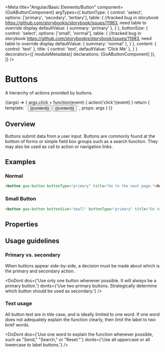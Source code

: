 

<Meta title="Angular/Basic Elements/Button"
  component={GoAButtonComponent}
  argTypes={{
      buttonType: {
        control: 'select',
        options: ['primary', 'secodary', 'tertiary'],
        table: { //tracked bug in storybook https://github.com/storybookjs/storybook/issues/11983, need table to override display
           defaultValue: { summary: 'primary' },
        }
      },
      buttonSize: {
        control: 'select',
        options: ['small', 'normal'],
        table: { //tracked bug in storybook https://github.com/storybookjs/storybook/issues/11983, need table to override display
           defaultValue: { summary: 'normal' },
        }
      },
      content: { control: 'text' },
      title: { control: 'text', defaultValue: 'Click Me' },
    }
  }
  decorators={[
      moduleMetadata({ declarations: [GoAButtonComponent] }),
  ]}
/>

# Buttons

A hierarchy of actions provided by buttons.

<Canvas>
  <Story name="Variants" height={100}
    args={{
      buttonType: 'primary',
      buttonSize: 'normal',
      content: 'Click Me!',
      title: 'The button title'
    }}
    parameters={
    {
      design: {
        specUrl: 'https://xd.adobe.com/spec/75ca41d4-040c-4b1d-6ff9-0430b7119cf0-03fb/screen/ea24fb1f-4b15-495f-8fe6-603d1ac538a4/Buttons',
        reviewUrl: 'https://xd.adobe.com/view/75ca41d4-040c-4b1d-6ff9-0430b7119cf0-03fb/'
      }
    }
  }>
    {(args) => {
      args.click = function(event) { action('click')(event) }
      return {
        template: `
          <button goa-button [buttonSize]="buttonSize" [buttonType]="buttonType" [title]="title" (click)="click($event)">{{content}}</button>
          <button goa-button [buttonSize]="buttonSize" [buttonType]="buttonType" [title]="title" (click)="click($event)">{{content}}</button>
        `,
        props: args
      }
    }}
  </Story>
</Canvas>

## Overview
Buttons submit data from a user input. Buttons are commonly found at the bottom of forms or simple
field box groups such as a search function. They may also be used as call to action or navigation
links.

## Examples
### Normal
```html
<button goa-button buttonType="primary" title="Go to the next page.">Next</button>
```
### Small Button
```html
<button goa-button buttonSize="small" buttonType="primary" title="Go to the next page.">Next</button>
```


## Properties
<Description of={GoAButtonComponent} />
<ArgsTable of={GoAButtonComponent} />

## Usage guidelines
### Primary vs. secondary
When buttons appear side-by-side, a decision must be made about which is the primary and secondary
action.

<DoDont
  dos={'Use only one button whenever possible. It will always be a primary button.'}
  donts={'Use two primary buttons. Strategically determine which button should be used as secondary.'}
/>

### Text usage
All button text are in title case, and is ideally limited to one word. If one word does not adequately explain the function clearly, then limit the label to two brief words.

<DoDont
  dos={'Use one word to explain the function whenever possible, such as "Send," "Search," or "Reset."'}
  donts={'Use all uppercase or all lowercase to label buttons.'}
/>

